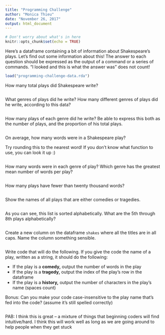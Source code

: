 ```yaml
---
title: "Programming Challenge"
author: "Monica Thieu"
date: "November 26, 2017"
output: html_document
---
```


```r
# Don't worry about what's in here
knitr::opts_chunk$set(echo = TRUE)
```

Here's a dataframe containing a bit of information about Shakespeare's plays. Let's find out some information about this! The answer to each question should be expressed as the output of a command or a series of commands. "I looked and this is what the answer was" does not count!

```r
load("programming-challenge-data.rda")
```

How many total plays did Shakespeare write?
```r

```

What genres of plays did he write?
How many different genres of plays did he write, according to this data?
```r

```

How many plays of each genre did he write? Be able to express this both as the number of plays, and the proportion of his total plays.
```r

```

On average, how many words were in a Shakespeare play?

Try rounding this to the nearest word! If you don't know what function to use, you can look it up :)
```r

```

How many words were in each genre of play? Which genre has the greatest mean number of words per play?
```r

```

How many plays have fewer than twenty thousand words?
```r

```

Show the names of all plays that are either comedies or tragedies.
```r

```

As you can see, this list is sorted alphabetically. What are the 5th through 8th plays alphabetically?
```r

```

Create a new column on the dataframe `shakes` where all the titles are in all caps. Name the column something sensible.
```r

```

Write code that will do the following.
If you give the code the name of a play, written as a string, it should do the following:

- If the play is a **comedy,** output the number of words in the play
- If the play is a **tragedy,** output the index of the play's row in the dataframe
- If the play is a **history,** output the number of characters in the play's name (spaces count)

Bonus: Can you make your code case-insensitive to the play name that's fed into the code? (assume it's still spelled correctly)
```r

```

PAB: I think this is great -- a mixture of things that beginning coders will find intuitive/hard. I think this will work well as long as we are going around to help people when they get stuck
